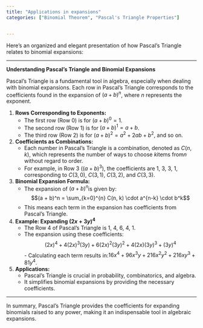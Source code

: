 ```yaml
---
title: "Applications in expansions"
categories: ["Binomial Theorem", "Pascal's Triangle Properties"]


---
```




Here's an organized and elegant presentation of how Pascal's Triangle relates to binomial expansions:

---

**Understanding Pascal's Triangle and Binomial Expansions**

Pascal's Triangle is a fundamental tool in algebra, especially when dealing with binomial expansions. Each row in Pascal's Triangle corresponds to the coefficients found in the expansion of $(a + b)^n$, where $n$ represents the exponent.

1. **Rows Corresponding to Exponents:**
   - The first row (Row 0) is for $(a + b)^0 = 1$.
   - The second row (Row 1) is for $(a + b)^1 = a + b$.
   - The third row (Row 2) is for $(a + b)^2 = a^2 + 2ab + b^2$, and so on.

2. **Coefficients as Combinations:**
   - Each number in Pascal's Triangle is a combination, denoted as $C(n, k)$, which represents the number of ways to choose $k$items from$n$ without regard to order.
   - For example, in Row 3 ($(a + b)^3$), the coefficients are 1, 3, 3, 1, corresponding to $C(3, 0)$, $C(3, 1)$, $C(3, 2)$, and $C(3, 3)$.

3. **Binomial Expansion Formula:**
   - The expansion of $(a + b)^n$is given by:$$(a + b)^n = \sum_{k=0}^{n} C(n, k) \cdot a^{n-k} \cdot b^k$$
   - This means each term in the expansion has coefficients from Pascal's Triangle.

4. **Example: Expanding $(2x + 3y)^4$**
   - The Row 4 of Pascal's Triangle is 1, 4, 6, 4, 1.
   - The expansion using these coefficients:
     $$(2x)^4 + 4(2x)^3(3y) + 6(2x)^2(3y)^2 + 4(2x)(3y)^3 + (3y)^4$$- Calculating each term results in:$16x^4 + 96x^3y + 216x^2y^2 + 216xy^3 + 81y^4$.

5. **Applications:**
   - Pascal's Triangle is crucial in probability, combinatorics, and algebra.
   - It simplifies binomial expansions by providing the necessary coefficients.

---

In summary, Pascal's Triangle provides the coefficients for expanding binomials raised to any power, making it an indispensable tool in algebraic expansions.
